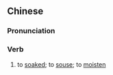 {{also|浸湿}}
==Chinese==
{{zh-forms|s=浸湿|t2=浸溼}}

===Pronunciation===
{{zh-pron
|m=jìnshī
|c=zam3 sap1
|cat=v
}}

===Verb===
{{zh-verb}}

# to [[soaked]]; to [[souse]]; to [[moisten]]